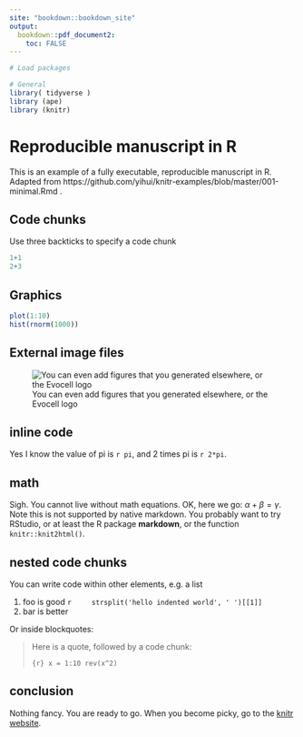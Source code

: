 ```yaml
---
site: "bookdown::bookdown_site"
output:
  bookdown::pdf_document2:
    toc: FALSE
---
```

  
```r
# Load packages

# General
library( tidyverse )
library (ape)
library (knitr)
```

# Reproducible manuscript in R {-}

This is an example of a fully executable, reproducible manuscript in R. Adapted from https://github.com/yihui/knitr-examples/blob/master/001-minimal.Rmd .

## Code chunks {-}

Use three backticks to specify a code chunk

```r
1+1
2+3
```

## Graphics {-}

```r
plot(1:10)
hist(rnorm(1000))
```

## External image files {-}

![You can even add figures that you generated elsewhere, or the Evocell logo](Logo_Evocell.jpg)

## inline code {-}

Yes I know the value of pi is `r pi`, and 2 times pi is `r 2*pi`.

## math {-}

Sigh. You cannot live without math equations. OK, here we go: $\alpha+\beta=\gamma$. Note this is not supported by native markdown. You probably want to try RStudio, or at least the R package **markdown**, or the function `knitr::knit2html()`.

## nested code chunks {-}

You can write code within other elements, e.g. a list

1. foo is good
    ```r
    strsplit('hello indented world', ' ')[[1]]
    ```
2. bar is better

Or inside blockquotes:

> Here is a quote, followed by a code chunk:
>
> ```{r}
> x = 1:10
> rev(x^2)
> ```

## conclusion {-}

Nothing fancy. You are ready to go. When you become picky, go to the [knitr website](http://yihui.name/knitr/).
